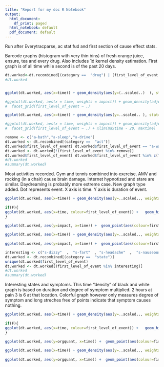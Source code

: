 ```yaml
---
title: "Report for my doc R Notebook"
output:
  html_document:
    df_print: paged
  html_notebook: default
  pdf_document: default
---
```


Run after Everytracparse, ac stat fud and first section of cause effect stats.

Barcode graphs (histogram with very thin bins) of fresh orange juice, ensure, tea and every drug. Also includes 1d kernel density estimation. First graph is of all time while second is of the past 20 days.

```r
dt.worked<-dt.recombined[(category ==  "drug") | (first_level_of_event %in% c("f-foj","f-ensure"))]
#dt.worked


ggplot(dt.worked, aes(x=time)) + geom_density(aes(y=(..scaled..)  ), stat="density", position="identity", alpha=0.5, adjust = 1/8) + geom_histogram( stat="bin", position="stack", alpha=1, bins=1000) + facet_grid(first_level_of_event ~ .) + theme_grey() + theme(text=element_text(family="sans", face="plain", color="#000000", size=15, hjust=0.5, vjust=0.5)) + xlab("time") + ylab("density")

#ggplot(dt.worked, aes(x = time, weights = impact)) + geom_density(adjust = 1/8) +
#  facet_grid(first_level_of_event ~ .)  

ggplot(dt.worked, aes(x=time)) + geom_density(aes(y=..scaled.. ), stat="density", position="identity", alpha=0.5, adjust = 1/8) + geom_histogram( stat="bin", position="stack", alpha=1, bins=1000) + facet_grid(first_level_of_event ~ .) + theme_grey() + theme(text=element_text(family="sans", face="plain", color="#000000", size=15, hjust=0.5, vjust=0.5)) + xlab("time") + ylab("density") + xlim(maxtime - 20, maxtime)

#ggplot(dt.worked, aes(x = time, weights = impact)) + geom_density(adjust = 1/8) +
#  facet_grid(first_level_of_event ~ .) + xlim(maxtime - 20, maxtime)


```
 
```r
remove <- c("a-bath","a-sleep","a-drive")
dt.worked <- dt.recombined[(category ==  "act")]
dt.worked$first_level_of_event[ dt.worked$first_level_of_event == "a-wank" ] <- "a-stare"
dt.worked <- dt.worked[!(first_level_of_event %in% remove)]
dt.worked$first_level_of_event[ dt.worked$first_level_of_event %in% c("a-gym","a-tennis") ] <- "a-exercise"
#dt.worked
#summary(dt.worked)
```
Most activities recorded. Gym and tennis combined into exercise. AMV and rocking (in a chair) cause brain damage.  Internet hypnotized and stare are similar. Daydreaming is probably more extreme case.  New graph type added. Dot represents event. X axis is time. Y axis is duration of event.
```r
ggplot(dt.worked, aes(x=time)) + geom_density(aes(y=..scaled.., weights = impact ), stat="density", position="identity", alpha=0.5, adjust = 1/8) + geom_histogram( stat="bin", position="stack", alpha=1, bins=1000) + facet_grid(first_level_of_event ~ .) + theme_grey() + theme(text=element_text(family="sans", face="plain", color="#000000", size=15, hjust=0.5, vjust=0.5)) + xlab("time") + ylab("density")
 
if(F){
ggplot(dt.worked, aes(x=time, colour=first_level_of_event)) +   geom_histogram( stat="bin", position="stack", alpha=1, bins=3000)  + theme_grey() + theme(text=element_text(family="sans", face="plain", color="#000000", size=15, hjust=0.5, vjust=0.5)) + xlab("time") + ylab("density")
}
  
ggplot(dt.worked, aes(y=impact, x=time)) +  geom_point(aes(colour=first_level_of_event),  stat="identity", position="identity", alpha=1, size=2) + geom_line(aes(colour=first_level_of_event), stat="identity", position="identity", alpha=0.7) + facet_grid(first_level_of_event ~ .) + theme_grey() + theme(text=element_text(family="sans", face="plain", color="#000000", size=15, hjust=0.5, vjust=0.5)) + xlab("time") + ylab("hours")

ggplot(dt.worked, aes(x=time)) + geom_density(aes(y=..scaled.., weights = impact ), stat="density", position="identity", alpha=0.5, adjust = 1/8) + geom_histogram( stat="bin", position="stack", alpha=1, bins=1000) + facet_grid(first_level_of_event ~ .) + theme_grey() + theme(text=element_text(family="sans", face="plain", color="#000000", size=15, hjust=0.5, vjust=0.5)) + xlab("time") + ylab("density") + xlim(maxtime - 20, maxtime)
  
ggplot(dt.worked, aes(y=impact, x=time)) +  geom_point(aes(colour=first_level_of_event),  stat="identity", position="identity", alpha=0.8, size=3) + geom_line(aes(colour=first_level_of_event), stat="identity", position="identity", alpha=0.7) + facet_grid(first_level_of_event ~ .) + theme_grey() + theme(text=element_text(family="sans", face="plain", color="#000000", size=15, hjust=0.5, vjust=0.5)) + xlab("time") + ylab("hours")  + xlim(maxtime - 20, maxtime)
```
 
 
```r
interesting <- c("s-dizzy"  ,  "s-fart"  , "s-headache"  ,  "s-nauseous"   ,  "s-rocking" ,     "s-daydreaming",    "s-stomach"   ,  "s-compulsion" , "s-lung"     , "s-earache" ,    "s-ergonomics")
dt.worked <- dt.recombined[(category ==  "state")]
unique(dt.worked$first_level_of_event)
dt.worked <- dt.worked[(first_level_of_event %in% interesting)]
#dt.worked
#summary(dt.worked)
```

Interesting states and symptoms. This time "density" of black and white graph is based on duration and degree of symptom multiplied. 2 hours at pain 3 is 6 at that location. Colorful graph however only measures degree of symptom and long streches free of points indicate that symptom causes nothing. 
```r
ggplot(dt.worked, aes(x=time)) + geom_density(aes(y=..scaled.., weights = impact ), stat="density", position="identity", alpha=0.5, adjust = 1/8) + geom_histogram( stat="bin", position="stack", alpha=1, bins=1000) + facet_grid(first_level_of_event ~ .) + theme_grey() + theme(text=element_text(family="sans", face="plain", color="#000000", size=15, hjust=0.5, vjust=0.5)) + xlab("time") + ylab("density")
 
if(F){
ggplot(dt.worked, aes(x=time, colour=first_level_of_event)) +   geom_histogram( stat="bin", position="stack", alpha=1, bins=3000)  + theme_grey() + theme(text=element_text(family="sans", face="plain", color="#000000", size=15, hjust=0.5, vjust=0.5)) + xlab("time") + ylab("density")
}
  
ggplot(dt.worked, aes(y=orgquant, x=time)) +  geom_point(aes(colour=first_level_of_event),  stat="identity", position="identity", alpha=1, size=2) + geom_line(aes(colour=first_level_of_event), stat="identity", position="identity", alpha=0.7) + facet_grid(first_level_of_event ~ .) + theme_grey() + theme(text=element_text(family="sans", face="plain", color="#000000", size=15, hjust=0.5, vjust=0.5)) + xlab("time") + ylab("hours")

ggplot(dt.worked, aes(x=time)) + geom_density(aes(y=..scaled.., weights = impact ), stat="density", position="identity", alpha=0.5, adjust = 1/8) + geom_histogram( stat="bin", position="stack", alpha=1, bins=1000) + facet_grid(first_level_of_event ~ .) + theme_grey() + theme(text=element_text(family="sans", face="plain", color="#000000", size=15, hjust=0.5, vjust=0.5)) + xlab("time") + ylab("density") + xlim(maxtime - 20, maxtime)
  
ggplot(dt.worked, aes(y=orgquant, x=time)) +  geom_point(aes(colour=first_level_of_event),  stat="identity", position="identity", alpha=0.8, size=3) + geom_line(aes(colour=first_level_of_event), stat="identity", position="identity", alpha=0.7) + facet_grid(first_level_of_event ~ .) + theme_grey() + theme(text=element_text(family="sans", face="plain", color="#000000", size=15, hjust=0.5, vjust=0.5)) + xlab("time") + ylab("hours")  + xlim(maxtime - 20, maxtime)
```